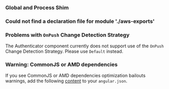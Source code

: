 
### Global and Process Shim

<AngularPolyfill />

### Could not find a declaration file for module './aws-exports'

<AWSExports />

### Problems with `OnPush` Change Detection Strategy

The Authenticator component currently does not support use of the `OnPush` Change Detection Strategy. Please use `Default` instead.

### Warning: CommonJS or AMD dependencies

If you see CommonJS or AMD dependencies optimization bailouts warnings, add the following [content](https://gist.github.com/wlee221/6d98d96740bea6f53327b4db4a432616) to your `angular.json`.

